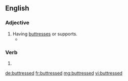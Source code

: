 ==English==

===Adjective===
{{en-adj}}

# Having [[buttress]]es or supports.
#*{{quote-book|year=1918|author={{w|W. B. Maxwell}}|chapter=7
|title=[http://openlibrary.org/works/OL1097634W The Mirror and the Lamp]
|passage=[…] St. Bede's at this period of its history was perhaps the poorest and most miserable parish in the East End of London. Close-packed, crushed by the '''buttressed''' height of the railway viaduct, rendered airless by huge walls of factories, it at once banished lively interest from a stranger's mind and left only a dull oppression of the spirit.}}
#: {{usex|Only the '''buttressed''' outer walls still stood .|lang=en}}

===Verb===
{{head|en|verb form}}

# {{en-past of|buttress}}

[[de:buttressed]]
[[fr:buttressed]]
[[mg:buttressed]]
[[vi:buttressed]]